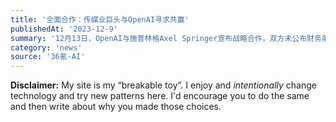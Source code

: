 ```yaml
---
title: '全面合作：传媒业巨头与OpenAI寻求共赢'
publishedAt: '2023-12-9'
summary: '12月13日，OpenAI与施普林格Axel Springer宣布战略合作，双方未公布财务条款，但外界预计合作将为施普林格带来可观收入。合作内容包括ChatGPT用户获取Axel Springer旗下媒体品牌的新闻摘要和付费内容，用户查询的ChatGPT回答将含来源和链接，Axel Springer内容将用于OpenAI大语言模型的训练，OpenAI将提供技术支持并支付Axel Springer内容费用。这次合作标志着新闻业能从AI工具中获得补偿，未来可能成为一种商业模式的雏形。同时也显示AI厂商正在寻求与拥有版权数据的新闻出版业的双赢局面。'
category: 'news'
source: '36氪-AI'
---
```


<Callout emoji="⚠️">

**Disclaimer:** My site is my “breakable toy”. I enjoy and _intentionally_ change technology and try new patterns here. I'd encourage you to do the same and then write about why you made those choices.

</Callout>